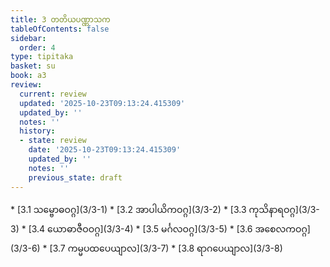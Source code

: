 ```yaml
---
title: 3 တတိယပဏ္ဏာသက
tableOfContents: false
sidebar:
  order: 4
type: tipitaka
basket: su
book: a3
review:
  current: review
  updated: '2025-10-23T09:13:24.415309'
  updated_by: ''
  notes: ''
  history:
  - state: review
    date: '2025-10-23T09:13:24.415309'
    updated_by: ''
    notes: ''
    previous_state: draft
---
```



<ReviewStatus review={frontmatter.review} showDetails={true} />

<HypothesisAnnotation frontmatter={frontmatter} />

<DynamicBreadcrumb />



<TableOfContents book="a3" section="3">
* [3.1 သမ္ဗောဓဝဂ္ဂ](3/3-1)
* [3.2 အာပါယိကဝဂ္ဂ](3/3-2)
* [3.3 ကုသိနာရဝဂ္ဂ](3/3-3)
* [3.4 ယောဓာဇီဝဝဂ္ဂ](3/3-4)
* [3.5 မင်္ဂလဝဂ္ဂ](3/3-5)
* [3.6 အစေလကဝဂ္ဂ](3/3-6)
* [3.7 ကမ္မပထပေယျာလ](3/3-7)
* [3.8 ရာဂပေယျာလ](3/3-8)
</TableOfContents>